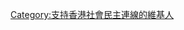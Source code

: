 {{Userbox
  |border-c = #FF4381
  |border-s = 1
  |id-c     = #FFE3EC
  |info-c   = #FFE3EC
  |info-s   = 8
  |info-fc  = #F50157
  |id-fc    = #D50039
  |id-s     = 12
  |id=
  |info     = 這個用戶支持香港[[社會民主連線|<span style="color: #F50157;">'''社會民主連線'''</span>]]
}}


[[Category:支持香港社會民主連線的維基人]]